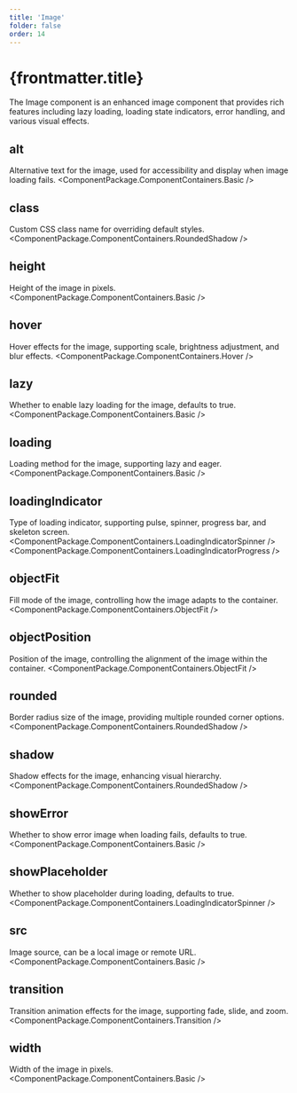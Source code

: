```yaml
---
title: 'Image'
folder: false
order: 14
---
```



# {frontmatter.title}

The Image component is an enhanced image component that provides rich features including lazy loading, loading state indicators, error handling, and various visual effects.

## alt
Alternative text for the image, used for accessibility and display when image loading fails.
<ComponentPackage.ComponentContainers.Basic />

## class
Custom CSS class name for overriding default styles.
<ComponentPackage.ComponentContainers.RoundedShadow />

## height
Height of the image in pixels.
<ComponentPackage.ComponentContainers.Basic />

## hover
Hover effects for the image, supporting scale, brightness adjustment, and blur effects.
<ComponentPackage.ComponentContainers.Hover />

## lazy
Whether to enable lazy loading for the image, defaults to true.
<ComponentPackage.ComponentContainers.Basic />

## loading
Loading method for the image, supporting lazy and eager.
<ComponentPackage.ComponentContainers.Basic />

## loadingIndicator
Type of loading indicator, supporting pulse, spinner, progress bar, and skeleton screen.
<ComponentPackage.ComponentContainers.LoadingIndicatorSpinner />
<ComponentPackage.ComponentContainers.LoadingIndicatorProgress />

## objectFit
Fill mode of the image, controlling how the image adapts to the container.
<ComponentPackage.ComponentContainers.ObjectFit />

## objectPosition
Position of the image, controlling the alignment of the image within the container.
<ComponentPackage.ComponentContainers.ObjectFit />

## rounded
Border radius size of the image, providing multiple rounded corner options.
<ComponentPackage.ComponentContainers.RoundedShadow />

## shadow
Shadow effects for the image, enhancing visual hierarchy.
<ComponentPackage.ComponentContainers.RoundedShadow />

## showError
Whether to show error image when loading fails, defaults to true.
<ComponentPackage.ComponentContainers.Basic />

## showPlaceholder
Whether to show placeholder during loading, defaults to true.
<ComponentPackage.ComponentContainers.LoadingIndicatorSpinner />

## src
Image source, can be a local image or remote URL.
<ComponentPackage.ComponentContainers.Basic />

## transition
Transition animation effects for the image, supporting fade, slide, and zoom.
<ComponentPackage.ComponentContainers.Transition />

## width
Width of the image in pixels.
<ComponentPackage.ComponentContainers.Basic />
